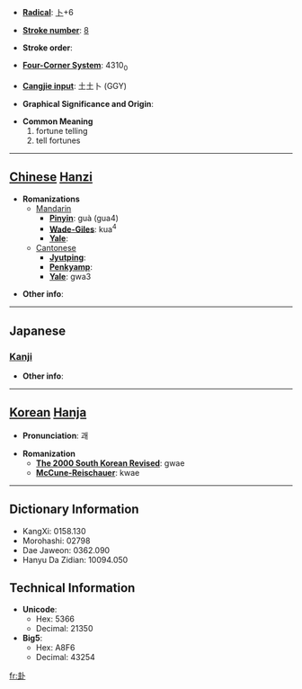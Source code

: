 * '''[[Wiktionary:Chinese radical index| Radical]]''': [[Wiktionary:Chinese radical index 卜|卜]]+6

* '''[[Wiktionary:Chinese total strokes index|Stroke number]]''': [[Wiktionary:Chinese total strokes index 8|8]]

* '''Stroke order''': 

* '''[[Wiktionary:Chinese four corner index|Four-Corner System]]''': 4310<sub>0</sub>

* '''[[Wiktionary:Chinese Cangjie index|Cangjie input]]''': 土土卜 (GGY)

* '''Graphical Significance and Origin''': 

* '''Common Meaning'''
*#fortune telling
*# tell fortunes


----

== [[Chinese]] [[Hanzi]] ==

* '''Romanizations'''
** [[Mandarin]]
*** '''[[Pinyin]]''': guà (gua4)
*** '''[[Wade-Giles]]''': kua<sup>4</sup>
*** '''[[Yale]]''': 
**[[Cantonese]]
***'''[[Jyutping]]''':
***'''[[Penkyamp]]''': 
***'''[[Yale]]''': gwa3

* '''Other info''': 

----

==Japanese==
===[[Kanji]]===
{{kanji|on readings=[[か]] (ka), [[け]] (ke)
|kun readings=[[うらかた]] (urakata)
}}

* '''Other info''':  

----

== [[Korean]] [[Hanja]] ==

* '''Pronunciation''': 괘

* '''Romanization'''
** '''[[The 2000 South Korean Revised Romanization|The 2000 South Korean Revised]]''': gwae
** '''[[McCune-Reischauer]]''': kwae

----

== Dictionary Information ==

* KangXi: 0158.130
* Morohashi: 02798
* Dae Jaweon: 0362.090
* Hanyu Da Zidian: 10094.050

== Technical Information ==

* '''Unicode''':
** Hex: 5366
** Decimal: 21350
* '''Big5''':
** Hex: A8F6
** Decimal: 43254

[[fr:卦]]
